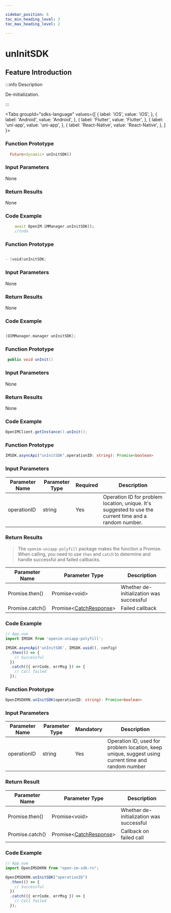 ```yaml
---

sidebar_position: 6
toc_min_heading_level: 2
toc_max_heading_level: 2

---
```


# unInitSDK

## Feature Introduction

:::info Description

De-initialization.

:::

<Tabs
groupId="sdks-language"
values={[
{ label: 'iOS', value: 'iOS', },
{ label: 'Android', value: 'Android', },
{ label: 'Flutter', value: 'Flutter', },
{ label: 'uni-app', value: 'uni-app', },
{ label: 'React-Native', value: 'React-Native', },
]
}>

<TabItem value="Flutter">

### Function Prototype

```dart showLineNumbers
  Future<dynamic> unInitSDK()
```

### Input Parameters

None

### Return Results

None

### Code Example

```dart showLineNumbers
    await OpenIM.iMManager.unInitSDK();
    //todo
```

</TabItem>

<TabItem value="iOS">

### Function Prototype

```swift showLineNumbers

- (void)unInitSDK;

```

### Input Parameters

None

### Return Results

None

### Code Example

```swift showLineNumbers

[OIMManager.manager unInitSDK];

```

</TabItem>

<TabItem value="Android">

### Function Prototype

```java showLineNumbers
 public void unInit()
```

### Input Parameters

None

### Return Results

None

### Code Example

```java showLineNumbers
OpenIMClient.getInstance().unInit();
```

</TabItem>

<TabItem value="uni-app">

### Function Prototype

```ts showLineNumbers
IMSDK.asyncApi("unInitSDK",operationID: string): Promise<boolean>
```

### Input Parameters

| Parameter Name | Parameter Type  | Required | Description                                       |
| -------------- | --------------- | -------- | ------------------------------------------------- |
| operationID    | string          | Yes      | Operation ID for problem location, unique. It's suggested to use the current time and a random number. |

### Return Results

> The `openim-uniapp-polyfill` package makes the function a Promise. When calling, you need to use `then` and `catch` to determine and handle successful and failed callbacks.

| Parameter Name | Parameter Type                                 | Description       |
| -------------- | ---------------------------------------------- | ----------------- |
| Promise.then() | Promise<void\>                                 | Whether de-initialization was successful |
| Promise.catch() | Promise<[CatchResponse](/class/response.mdx)\> | Failed callback   |

### Code Example

```js showLineNumbers
// App.vue
import IMSDK from 'openim-uniapp-polyfill';

IMSDK.asyncApi('unInitSDK', IMSDK.uuid(), config)
  .then(() => {
    // Successful
  })
  .catch(({ errCode, errMsg }) => {
    // Call failed
  });
```

</TabItem>
<TabItem value="React-Native">

### Function Prototype

```ts showLineNumbers
OpenIMSDKRN.unInitSDK(operationID: string): Promise<boolean>
```

### Input Parameters

| Parameter Name    | Parameter Type                                      | Mandatory | Description                                                   |
| ----------- | --------------------------------------------- | -------- | ------------------------------------------------------- |
| operationID | string                                        | Yes       | Operation ID, used for problem location, keep unique, suggest using current time and random number |

### Return Result

| Parameter Name        | Parameter Type                                                | Description          |
| --------------- | ------------------------------------------------------- | -------------- |
| Promise.then()  | Promise<void\>                                       | Whether de-initialization was successful  |
| Promise.catch() | Promise<[CatchResponse](/class/response.mdx)\> | Callback on failed call   |

### Code Example

```js showLineNumbers
// App.vue
import OpenIMSDKRN from "open-im-sdk-rn";

OpenIMSDKRN.unInitSDK("operationID")
  .then(() => {
    // Successful
  })
  .catch(({ errCode, errMsg }) => {
    // Call failed
  });
```

</TabItem>
</Tabs>
